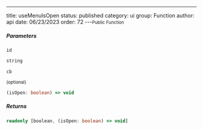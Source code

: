 ---
title: useMenuIsOpen
status: published
category: ui
group: Function
author: api
date: 06/23/2023
order: 72
---<Small>Public Function</Small>




##### Parameters


<ParametersTable>

<ParametersTableRow>
<ParametersTableName>

`id`

</ParametersTableName>
<ParametersTableDescription>

```ts
string
```



</ParametersTableDescription>
</ParametersTableRow>
<ParametersTableRow>
<ParametersTableName>

`cb`

 <Small>(optional)</Small>

</ParametersTableName>
<ParametersTableDescription>

```ts
(isOpen: boolean) => void
```



</ParametersTableDescription>
</ParametersTableRow>
</ParametersTable>

##### Returns


```ts
readonly [boolean, (isOpen: boolean) => void]
```

